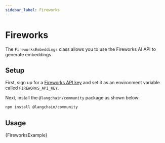 ```yaml
---
sidebar_label: Fireworks
---
```



# Fireworks

The `FireworksEmbeddings` class allows you to use the Fireworks AI API to generate embeddings.

## Setup

First, sign up for a [Fireworks API key](https://fireworks.ai/) and set it as an environment variable called `FIREWORKS_API_KEY`.

Next, install the `@langchain/community` package as shown below:


<IntegrationInstallTooltip></IntegrationInstallTooltip>

```bash npm2yarn
npm install @langchain/community
```

## Usage


<CodeBlock language="typescript">{FireworksExample}</CodeBlock>
